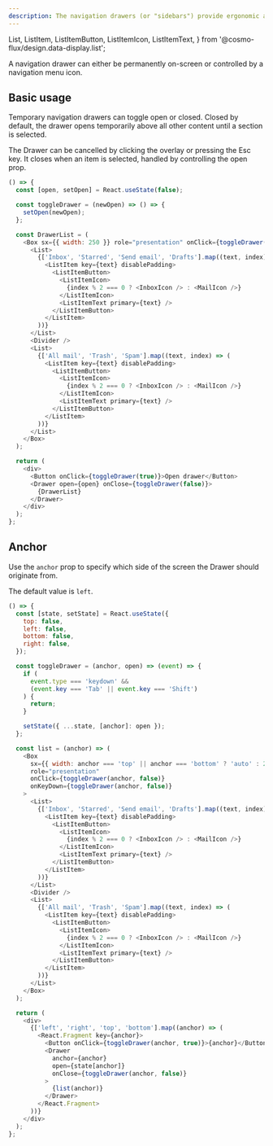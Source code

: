 ```yaml
---
description: The navigation drawers (or "sidebars") provide ergonomic access to destinations in a site or app functionality such as switching accounts.
---
```


  List,
  ListItem,
  ListItemButton,
  ListItemIcon,
  ListItemText,
} from '@cosmo-flux/design.data-display.list';

A navigation drawer can either be permanently on-screen or controlled by a navigation menu icon.

## Basic usage

Temporary navigation drawers can toggle open or closed. Closed by default, the drawer opens temporarily above all other content until a section is selected.

The Drawer can be cancelled by clicking the overlay or pressing the Esc key. It closes when an item is selected, handled by controlling the open prop.

```js live
() => {
  const [open, setOpen] = React.useState(false);

  const toggleDrawer = (newOpen) => () => {
    setOpen(newOpen);
  };

  const DrawerList = (
    <Box sx={{ width: 250 }} role="presentation" onClick={toggleDrawer(false)}>
      <List>
        {['Inbox', 'Starred', 'Send email', 'Drafts'].map((text, index) => (
          <ListItem key={text} disablePadding>
            <ListItemButton>
              <ListItemIcon>
                {index % 2 === 0 ? <InboxIcon /> : <MailIcon />}
              </ListItemIcon>
              <ListItemText primary={text} />
            </ListItemButton>
          </ListItem>
        ))}
      </List>
      <Divider />
      <List>
        {['All mail', 'Trash', 'Spam'].map((text, index) => (
          <ListItem key={text} disablePadding>
            <ListItemButton>
              <ListItemIcon>
                {index % 2 === 0 ? <InboxIcon /> : <MailIcon />}
              </ListItemIcon>
              <ListItemText primary={text} />
            </ListItemButton>
          </ListItem>
        ))}
      </List>
    </Box>
  );

  return (
    <div>
      <Button onClick={toggleDrawer(true)}>Open drawer</Button>
      <Drawer open={open} onClose={toggleDrawer(false)}>
        {DrawerList}
      </Drawer>
    </div>
  );
};
```

## Anchor

Use the `anchor` prop to specify which side of the screen the Drawer should originate from.

The default value is `left`.

```js live
() => {
  const [state, setState] = React.useState({
    top: false,
    left: false,
    bottom: false,
    right: false,
  });

  const toggleDrawer = (anchor, open) => (event) => {
    if (
      event.type === 'keydown' &&
      (event.key === 'Tab' || event.key === 'Shift')
    ) {
      return;
    }

    setState({ ...state, [anchor]: open });
  };

  const list = (anchor) => (
    <Box
      sx={{ width: anchor === 'top' || anchor === 'bottom' ? 'auto' : 250 }}
      role="presentation"
      onClick={toggleDrawer(anchor, false)}
      onKeyDown={toggleDrawer(anchor, false)}
    >
      <List>
        {['Inbox', 'Starred', 'Send email', 'Drafts'].map((text, index) => (
          <ListItem key={text} disablePadding>
            <ListItemButton>
              <ListItemIcon>
                {index % 2 === 0 ? <InboxIcon /> : <MailIcon />}
              </ListItemIcon>
              <ListItemText primary={text} />
            </ListItemButton>
          </ListItem>
        ))}
      </List>
      <Divider />
      <List>
        {['All mail', 'Trash', 'Spam'].map((text, index) => (
          <ListItem key={text} disablePadding>
            <ListItemButton>
              <ListItemIcon>
                {index % 2 === 0 ? <InboxIcon /> : <MailIcon />}
              </ListItemIcon>
              <ListItemText primary={text} />
            </ListItemButton>
          </ListItem>
        ))}
      </List>
    </Box>
  );

  return (
    <div>
      {['left', 'right', 'top', 'bottom'].map((anchor) => (
        <React.Fragment key={anchor}>
          <Button onClick={toggleDrawer(anchor, true)}>{anchor}</Button>
          <Drawer
            anchor={anchor}
            open={state[anchor]}
            onClose={toggleDrawer(anchor, false)}
          >
            {list(anchor)}
          </Drawer>
        </React.Fragment>
      ))}
    </div>
  );
};
```

